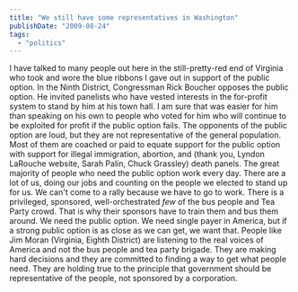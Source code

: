 ```yaml
---
title: "We still have some representatives in Washington"
publishDate: "2009-08-24"
tags: 
  - "politics"
---
```


I have talked to many people out here in the still-pretty-red end of Virginia who took and wore the blue ribbons I gave out in support of the public option. In the Ninth District, Congressman Rick Boucher opposes the public option. He invited panelists who have vested interests in the for-profit system to stand by him at his town hall. I am sure that was easier for him than speaking on his own to people who voted for him who will continue to be exploited for profit if the public option fails. The opponents of the public option are loud, but they are not representative of the general population. Most of them are coached or paid to equate support for the public option with support for illegal immigration, abortion, and (thank you, Lyndon LaRouche website, Sarah Palin, Chuck Grassley) death panels. The great majority of people who need the public option work every day. There are a lot of us, doing our jobs and counting on the people we elected to stand up for us. We can't come to a rally because we have to go to work. There is a privileged, sponsored, well-orchestrated _few_ of the bus people and Tea Party crowd. That is why their sponsors have to train them and bus them around. We need the public option. We need single payer in America, but if a strong public option is as close as we can get, we want that. People like Jim Moran (Virginia, Eighth District) are listening to the real voices of America and not the bus people and tea party brigade. They are making hard decisions and they are committed to finding a way to get what people need. They are holding true to the principle that government should be representative of the people, not sponsored by a corporation.
